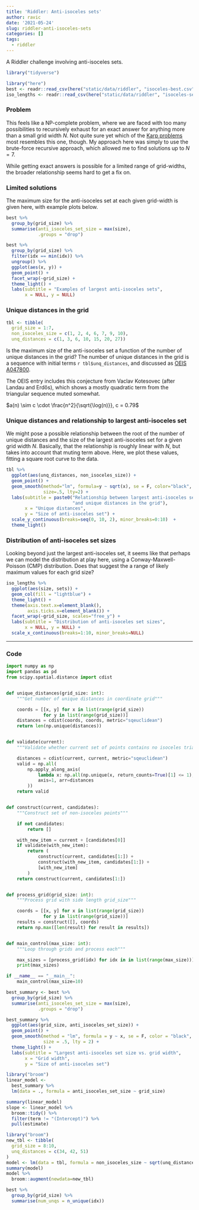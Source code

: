 ```yaml
---
title: 'Riddler: Anti-isoceles sets'
author: ravic
date: '2021-05-24'
slug: riddler-anti-isoceles-sets
categories: []
tags:
  - riddler
---
```



A Riddler challenge involving anti-isoceles sets.

<!--more-->

```r
library("tidyverse")
```
```r
library("here")
best <- readr::read_csv(here("static/data/riddler", "isoceles-best.csv"))
iso_lengths <- readr::read_csv(here("static/data/riddler", "isoceles-set-lengths.csv"), col_types = cols())
```

### Problem

This feels like a NP-complete problem, where we are faced with too many possibilities to recursively exhaust for an exact answer for anything more than a small grid width $N$. Not quite sure yet which of the [Karp problems](https://en.wikipedia.org/wiki/Karp%27s_21_NP-complete_problems) most resembles this one, though. My approach here was simply to use the brute-force recursive approach, which allowed me to find solutions up to $N = 7$.  

While getting exact answers is possible for a limited range of grid-widths, the broader relationship seems hard to get a fix on.

### Limited solutions

The maximum size for the anti-isoceles set at each given grid-width is given here, with example plots below.  

```r
best %>%
  group_by(grid_size) %>%
  summarise(anti_isoceles_set_size = max(size),
            .groups = "drop")
```


```r
best %>%
  group_by(grid_size) %>%
  filter(idx == min(idx)) %>%
  ungroup() %>%
  ggplot(aes(x, y)) +
  geom_point() + 
  facet_wrap(~grid_size) +
  theme_light() +
  labs(subtitle = "Examples of largest anti-isoceles sets",
       x = NULL, y = NULL)
```



### Unique distances in the grid


```r
tbl <- tibble(
  grid_size = 1:7,
  non_isoceles_size = c(1, 2, 4, 6, 7, 9, 10),
  unq_distances = c(1, 3, 6, 10, 15, 20, 27))
```

Is the maximum size of the anti-isoceles set a function of the number of unique distances in the grid? The number of unique distances in the grid is a sequence with initial terms `r tbl$unq_distances`, and discussed as [OEIS A047800](https://oeis.org/A047800). 

The OEIS entry includes this conjecture from Vaclav Kotesovec (after Landau and Erdős), which shows a mostly quadratic term from the triangular sequence muted somewhat.

$a(n) \sim c \cdot \frac{n^2}{\sqrt{\log(n)}}, c = 0.79$


### Unique distances and relationship to largest anti-isoceles set

We might pose a possible relationship between the root of the number of unique distances and the size of the largest anti-isoceles set for a given grid width $N$. Basically, that the relationship is roughly linear with $N$, but takes into account that muting term above. Here, we plot these values, fitting a square root curve to the data.

```r
tbl %>%
  ggplot(aes(unq_distances, non_isoceles_size)) +
  geom_point() +
  geom_smooth(method="lm", formula=y ~ sqrt(x), se = F, color="black", 
              size=.5, lty=2) +
  labs(subtitle = paste0("Relationship between largest anti-isoceles set ",
                         "and unique distances in the grid"),
       x = "Unique distances",
       y = "Size of anti-isoceles set") +
  scale_y_continuous(breaks=seq(0, 10, 2), minor_breaks=0:10)  +
  theme_light() 
```


### Distribution of anti-isoceles set sizes

Looking beyond just the largest anti-isoceles set, it seems like that perhaps we can model the distribution at play here, using a Conway-Maxwell-Poisson (CMP) distribution. Does that suggest the a range of likely maximum values for each grid size?  

```r
iso_lengths %>%
  ggplot(aes(size, sets)) +
  geom_col(fill = "lightblue") +
  theme_light() +
  theme(axis.text.x=element_blank(),
        axis.ticks.x=element_blank()) +
  facet_wrap(~grid_size, scales="free_y") +
  labs(subtitle = "Distribution of anti-isoceles set sizes",
       x = NULL, y = NULL) +
  scale_x_continuous(breaks=1:10, minor_breaks=NULL)
```


***

### Code

```python
import numpy as np
import pandas as pd
from scipy.spatial.distance import cdist


def unique_distances(grid_size: int):
    """Get number of unique distances in coordinate grid"""

    coords = [[x, y] for x in list(range(grid_size))
              for y in list(range(grid_size))]
    distances = cdist(coords, coords, metric="sqeuclidean")
    return len(np.unique(distances))


def validate(current):
    """Validate whether current set of points contains no isoceles triangles"""

    distances = cdist(current, current, metric="sqeuclidean")
    valid = np.all(
        np.apply_along_axis(
            lambda x: np.all(np.unique(x, return_counts=True)[1] <= 1),
            axis=1, arr=distances
        ))
    return valid


def construct(current, candidates):
    """Construct set of non-isoceles points"""

    if not candidates:
        return []

    with_new_item = current + [candidates[0]]
    if validate(with_new_item):
        return (
            construct(current, candidates[1:]) +
            construct(with_new_item, candidates[1:]) +
            [with_new_item]
        )
    return construct(current, candidates[1:])


def process_grid(grid_size: int):
    """Process grid with side length grid_size"""

    coords = [[x, y] for x in list(range(grid_size))
              for y in list(range(grid_size))]
    results = construct([], coords)
    return np.max([len(result) for result in results])


def main_control(max_size: int):
    """Loop through grids and process each"""

    max_sizes = [process_grid(idx) for idx in in list(range(max_size))]
    print(max_sizes)

if __name__ == "__main__":
    main_control(max_size=10)
```


<!--Appendix-->

```r
best_summary <- best %>%
  group_by(grid_size) %>%
  summarise(anti_isoceles_set_size = max(size),
            .groups = "drop")

best_summary %>%
  ggplot(aes(grid_size, anti_isoceles_set_size)) +
  geom_point() +
  geom_smooth(method = "lm", formula = y ~ x, se = F, color = "black", 
              size = .5, lty = 2) +
  theme_light() +
  labs(subtitle = "Largest anti-isoceles set size vs. grid width",
       x = "Grid width",
       y = "Size of anti-isoceles set")
```


```r
library("broom")
linear_model <- 
  best_summary %>%
  lm(data = ., formula = anti_isoceles_set_size ~ grid_size) 

summary(linear_model)
slope <- linear_model %>%
  broom::tidy() %>%
  filter(term != "(Intercept)") %>%
  pull(estimate)

library("broom")
new_tbl <- tibble(
  grid_size = 8:10,
  unq_distances = c(34, 42, 51)
)
model <- lm(data = tbl, formula = non_isoceles_size ~ sqrt(unq_distances))
summary(model)
model %>%
  broom::augment(newdata=new_tbl)
```




```r
best %>%
  group_by(grid_size) %>%
  summarise(num_unqs = n_unique(idx))
```





